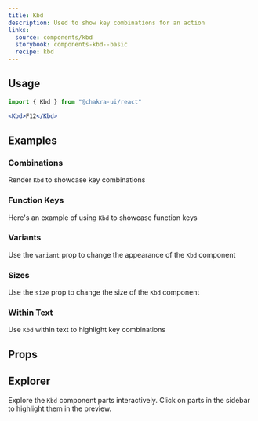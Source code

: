 ```yaml
---
title: Kbd
description: Used to show key combinations for an action
links:
  source: components/kbd
  storybook: components-kbd--basic
  recipe: kbd
---
```


<ExampleTabs name="kbd-basic" />

## Usage

```jsx
import { Kbd } from "@chakra-ui/react"
```

```jsx
<Kbd>F12</Kbd>
```

## Examples

### Combinations

Render `Kbd` to showcase key combinations

<ExampleTabs name="kbd-with-combinations" />

### Function Keys

Here's an example of using `Kbd` to showcase function keys

<ExampleTabs name="kbd-function-keys" />

### Variants

Use the `variant` prop to change the appearance of the `Kbd` component

<ExampleTabs name="kbd-with-variants" />

### Sizes

Use the `size` prop to change the size of the `Kbd` component

<ExampleTabs name="kbd-with-sizes" />

### Within Text

Use `Kbd` within text to highlight key combinations

<ExampleTabs name="kbd-within-text" />

## Props

<PropTable component="Kbd" part="Kbd" />

## Explorer

Explore the `Kbd` component parts interactively. Click on parts in the sidebar
to highlight them in the preview.

<Explorer name="kbd-basic" />

